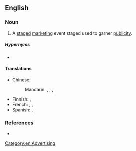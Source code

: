 {{also|publicity-stunt}}

==English==

===Noun===
{{en-noun}}

# A [[staged]] [[marketing]] event staged used to garner [[publicity]].

=====Hypernyms=====
* {{l|en|stunt}}

====Translations====
{{trans-top|staged marketing event}}
* Chinese:
*: Mandarin: {{t|cmn|[[宣傳]][[性]][[噱頭]]|sc=Hani}}, {{t|cmn|[[宣传]][[性]][[噱头]]|tr=xuānchuánxìng xuétóu|sc=Hani}}, {{t|cmn|[[公開]][[作秀]]|sc=Hani}}, {{t|cmn|[[公开]][[作秀]]|tr=gōngkāi zuòxiù|sc=Hani}}
{{trans-mid}}
* Finnish: {{t|fi|julkisuustemppu}}, {{t|fi|julkisuustempaus}}
* French: {{t|fr|coup publicitaire|m}}, {{t|fr|coup de com'|m}}, {{t|fr|coup de communication|m}}
* Spanish: {{t|es|golpe publicitario|m}}, {{t|es|ardid publicitario|m}}
{{trans-bottom}}

===References===
* {{pedia}}

[[Category:en:Advertising]]